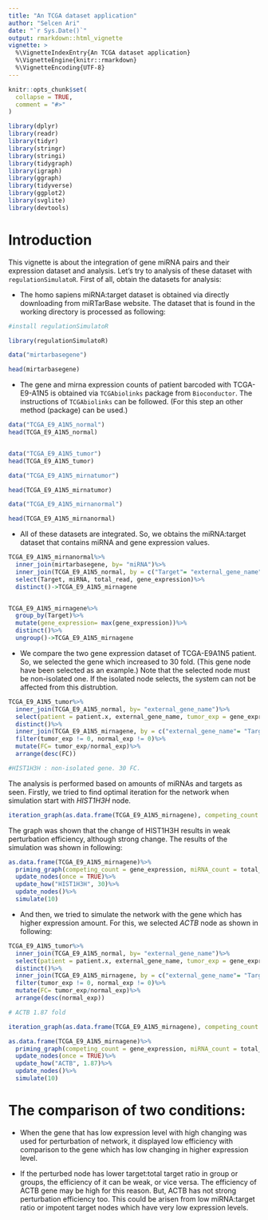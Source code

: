 ---
title: "An TCGA dataset application"
author: "Selcen Ari"
date: "`r Sys.Date()`"
output: rmarkdown::html_vignette
vignette: >
  %\VignetteIndexEntry{An TCGA dataset application}
  %\VignetteEngine{knitr::rmarkdown}
  %\VignetteEncoding{UTF-8}
---

```{r setup, include = FALSE}
knitr::opts_chunk$set(
  collapse = TRUE,
  comment = "#>"
)
```



```{r, echo=FALSE, message= FALSE, warning=FALSE}
library(dplyr)
library(readr)
library(tidyr)
library(stringr)
library(stringi)
library(tidygraph)
library(igraph)
library(ggraph)
library(tidyverse)
library(ggplot2)
library(svglite)
library(devtools)

```

# Introduction

This vignette is about the integration of gene miRNA pairs and their expression dataset and analysis. Let's try to analysis of these dataset with `regulationSimulatoR`. First of all, obtain the datasets for analysis:

- The homo sapiens miRNA:target dataset is obtained via directly downloading from miRTarBase website. The dataset that is found in the working directory is processed as following:

```{r, warning= FALSE}
#install regulationSimulatoR

library(regulationSimulatoR)
```


```{r}
data("mirtarbasegene")

head(mirtarbasegene)
```

- The gene and mirna expression counts of patient barcoded with TCGA-E9-A1N5 is obtained via `TCGAbiolinks` package from `Bioconductor`. The instructions of `TCGAbiolinks` can be followed. (For this step an other method (package) can be used.)

```{r}
data("TCGA_E9_A1N5_normal")
head(TCGA_E9_A1N5_normal)


data("TCGA_E9_A1N5_tumor")
head(TCGA_E9_A1N5_tumor)

```

```{r}
data("TCGA_E9_A1N5_mirnatumor")

head(TCGA_E9_A1N5_mirnatumor)

data("TCGA_E9_A1N5_mirnanormal")

head(TCGA_E9_A1N5_mirnanormal)

```

- All of these datasets are integrated. So, we obtains the miRNA:target dataset that contains miRNA and gene expression values.

```{r}

TCGA_E9_A1N5_mirnanormal%>%
  inner_join(mirtarbasegene, by= "miRNA")%>%
  inner_join(TCGA_E9_A1N5_normal, by = c("Target"= "external_gene_name"))%>%
  select(Target, miRNA, total_read, gene_expression)%>%
  distinct()->TCGA_E9_A1N5_mirnagene


TCGA_E9_A1N5_mirnagene%>%
  group_by(Target)%>%
  mutate(gene_expression= max(gene_expression))%>%
  distinct()%>%
  ungroup()->TCGA_E9_A1N5_mirnagene
```

- We compare the two gene expression dataset of TCGA-E9A1N5 patient. So, we selected the gene which increased to 30 fold. (This gene node have been selected as an example.) Note that the selected node must be non-isolated one. If the isolated node selects, the system can not be affected from this distrubtion.

```{r}

TCGA_E9_A1N5_tumor%>%
  inner_join(TCGA_E9_A1N5_normal, by= "external_gene_name")%>%
  select(patient = patient.x, external_gene_name, tumor_exp = gene_expression.x, normal_exp = gene_expression.y)%>%
  distinct()%>%
  inner_join(TCGA_E9_A1N5_mirnagene, by = c("external_gene_name"= "Target"))%>%
  filter(tumor_exp != 0, normal_exp != 0)%>%
  mutate(FC= tumor_exp/normal_exp)%>%
  arrange(desc(FC))

#HIST1H3H : non-isolated gene. 30 FC.
```


The analysis is performed based on amounts of miRNAs and targets as seen. Firstly, we tried to find optimal iteration for the network when simulation start with *HIST1H3H* node.

```{r, fig.height=4, fig.width=5, fig.align='center', warning=FALSE}
iteration_graph(as.data.frame(TCGA_E9_A1N5_mirnagene), competing_count = gene_expression, miRNA_count = total_read, node_name = "HIST1H3H", .iter = 10, how = 30)
```


The graph was shown that the change of HIST1H3H results in weak perturbation efficiency, although strong change. The results of the simulation was shown in following:

```{r}
as.data.frame(TCGA_E9_A1N5_mirnagene)%>%
  priming_graph(competing_count = gene_expression, miRNA_count = total_read)%>%
  update_nodes(once = TRUE)%>%
  update_how("HIST1H3H", 30)%>%
  update_nodes()%>%
  simulate(10)

```


- And then, we tried to simulate the network with the gene which has higher expression amount. For this, we selected *ACTB* node as shown in following:

```{r}

TCGA_E9_A1N5_tumor%>%
  inner_join(TCGA_E9_A1N5_normal, by= "external_gene_name")%>%
  select(patient = patient.x, external_gene_name, tumor_exp = gene_expression.x, normal_exp = gene_expression.y)%>%
  distinct()%>%
  inner_join(TCGA_E9_A1N5_mirnagene, by = c("external_gene_name"= "Target"))%>%
  filter(tumor_exp != 0, normal_exp != 0)%>%
  mutate(FC= tumor_exp/normal_exp)%>%
  arrange(desc(normal_exp))

# ACTB 1.87 fold
```


```{r, fig.height=4, fig.width=5, fig.align='center', warning=FALSE}
iteration_graph(as.data.frame(TCGA_E9_A1N5_mirnagene), competing_count = gene_expression, miRNA_count = total_read, node_name = "ACTB", .iter = 10, how = 1.87)
```


```{r}
as.data.frame(TCGA_E9_A1N5_mirnagene)%>%
  priming_graph(competing_count = gene_expression, miRNA_count = total_read)%>%
  update_nodes(once = TRUE)%>%
  update_how("ACTB", 1.87)%>%
  update_nodes()%>%
  simulate(10)
```


# The comparison of two conditions:

- When the gene that has low expression level with high changing was used for perturbation of network, it displayed low efficiency with comparison to the gene which has low changing in higher expression level.

- If the perturbed node has lower target:total target ratio in group or groups, the efficiency of it can be weak, or vice versa. The efficiency of ACTB gene may be high for this reason. But, ACTB has not strong perturbation efficiency too. This could be arisen from low miRNA:target ratio or impotent target nodes which have very low expression levels.
